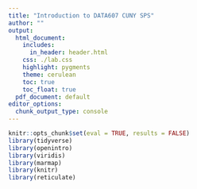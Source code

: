 ```yaml
---
title: "Introduction to DATA607 CUNY SPS"
author: ""
output:
  html_document:
    includes:
      in_header: header.html
    css: ./lab.css
    highlight: pygments
    theme: cerulean
    toc: true
    toc_float: true
  pdf_document: default
editor_options: 
  chunk_output_type: console
---
```


```r
knitr::opts_chunk$set(eval = TRUE, results = FALSE)
library(tidyverse)
library(openintro)
library(viridis)
library(marmap)
library(knitr)
library(reticulate)
```

